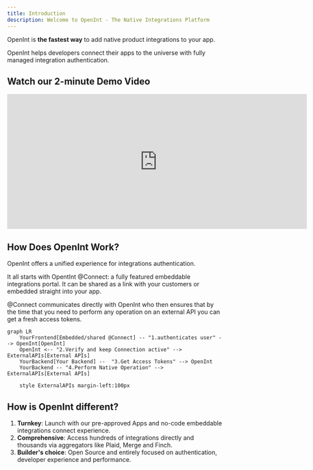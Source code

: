 ```yaml
---
title: Introduction
description: Welcome to OpenInt - The Native Integrations Platform
---
```


OpenInt is **the fastest way** to add native product integrations to your app.

OpenInt helps developers connect their apps to the universe with fully managed integration authentication.

## Watch our 2-minute Demo Video

<Frame>
  <iframe
    width="700"
    height="315"
    src="https://www.youtube.com/embed/ogxUBk1wuag"
    frameborder="0"
    allow="accelerometer; autoplay; clipboard-write; encrypted-media; gyroscope; picture-in-picture"
    allowfullscreen></iframe>
</Frame>

## How Does OpenInt Work?

OpenInt offers a unified experience for integrations authentication.

It all starts with OpentInt @Connect: a fully featured embeddable integrations portal. It can be shared as a link with your customers or embedded straight into your app.

@Connect communicates directly with OpenInt who then ensures that by the time that you need to perform any operation on an external API you can get a fresh access tokens.

```mermaid
graph LR
    YourFrontend[Embedded/shared @Connect] -- "1.authenticates user" --> OpenInt[OpenInt]
    OpenInt <-- "2.Verify and keep Connection active" --> ExternalAPIs[External APIs]
    YourBackend[Your Backend] --  "3.Get Access Tokens" --> OpenInt
    YourBackend -- "4.Perform Native Operation" --> ExternalAPIs[External APIs]

    style ExternalAPIs margin-left:100px
```

## How is OpenInt different?

1. **Turnkey**: Launch with our pre-approved Apps and no-code embeddable integrations connect experience.
2. **Comprehensive**: Access hundreds of integrations directly and thousands via aggregators like Plaid, Merge and Finch.
3. **Builder's choice**: Open Source and entirely focused on authentication, developer experience and performance.
